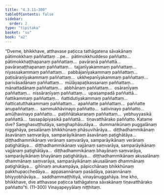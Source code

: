```yaml
---
title: "4.3.11–300"
tableOfContents: false
sidebar:
  order: 2
type: "tipitaka"
basket: "su"
book: "a2"
---
```



<DynamicBreadcrumb />

<Division number="202–230" book="a2" bookNo="15">

<Paragraph number="290" book="a2">
“Dveme, bhikkhave, atthavase paṭicca tathāgatena sāvakānaṃ pātimokkhaṃ paññattaṃ …pe…  pātimokkhuddeso paññatto…  pātimokkhaṭṭhapanaṃ paññattaṃ…  pavāraṇā paññattā…  pavāraṇaṭṭhapanaṃ paññattaṃ…  tajjanīyakammaṃ paññattaṃ…  niyassakammaṃ paññattaṃ…  pabbājanīyakammaṃ paññattaṃ…  paṭisāraṇīyakammaṃ paññattaṃ…  ukkhepanīyakammaṃ paññattaṃ…  parivāsadānaṃ paññattaṃ…  mūlāyapaṭikassanaṃ paññattaṃ…  mānattadānaṃ paññattaṃ…  abbhānaṃ paññattaṃ…  osāraṇīyaṃ paññattaṃ…  nissāraṇīyaṃ paññattaṃ…  upasampadā paññattā…  ñattikammaṃ paññattaṃ…  ñattidutiyakammaṃ paññattaṃ…  ñatticatutthakammaṃ paññattaṃ…  apaññatte paññattaṃ…  paññatte anupaññattaṃ…  sammukhāvinayo paññatto…  sativinayo paññatto…  amūḷhavinayo paññatto…  paṭiññātakaraṇaṃ paññattaṃ…  yebhuyyasikā paññattā…  tassapāpiyasikā paññattā…  tiṇavatthārako paññatto. Katame dve? Saṃghasuṭṭhutāya, saṃghaphāsutāya…  dummaṅkūnaṃ puggalānaṃ niggahāya, pesalānaṃ bhikkhūnaṃ phāsuvihārāya…  diṭṭhadhammikānaṃ āsavānaṃ saṃvarāya, samparāyikānaṃ āsavānaṃ paṭighātāya…  diṭṭhadhammikānaṃ verānaṃ saṃvarāya, samparāyikānaṃ verānaṃ paṭighātāya…  diṭṭhadhammikānaṃ vajjānaṃ saṃvarāya, samparāyikānaṃ vajjānaṃ paṭighātāya…  diṭṭhadhammikānaṃ bhayānaṃ saṃvarāya, samparāyikānaṃ bhayānaṃ paṭighātāya…  diṭṭhadhammikānaṃ akusalānaṃ dhammānaṃ saṃvarāya, samparāyikānaṃ akusalānaṃ dhammānaṃ paṭighātāya…  gihīnaṃ anukampāya, pāpicchānaṃ bhikkhūnaṃ pakkhupacchedāya…  appasannānaṃ pasādāya, pasannānaṃ bhiyyobhāvāya…  saddhammaṭṭhitiyā, vinayānuggahāya. Ime kho, bhikkhave, dve atthavase paṭicca tathāgatena sāvakānaṃ tiṇavatthārako paññatto”ti. (11–300)

</Paragraph>
</Division>

<Paragraph number="291" type="center" book="a2">
Vinayapeyyālaṃ niṭṭhitaṃ.
</Paragraph>